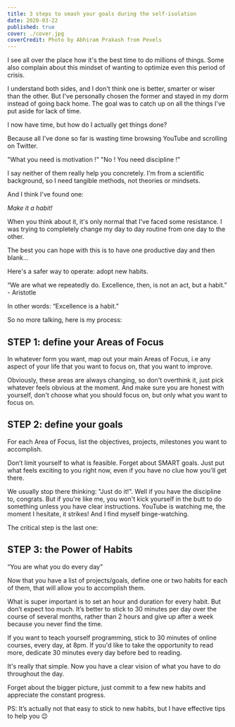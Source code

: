 ```yaml
---
title: 3 steps to smash your goals during the self-isolation
date: 2020-03-22
published: true
cover: ./cover.jpg
coverCredit: Photo by Abhiram Prakash from Pexels
---
```


I see all over the place how it's the best time to do millions of things. Some also complain about this mindset of wanting to optimize even this period of crisis. 

I understand both sides, and I don't think one is better, smarter or wiser than the other. But I've personally chosen the former and stayed in my dorm instead of going back home. The goal was to catch up on all the things I've put aside for lack of time.

I now have time, but how do I actually get things done?

Because all I've done so far is wasting time browsing YouTube and scrolling on Twitter.

"What you need is motivation !" "No ! You need discipline !"

I say neither of them really help you concretely. I'm from a scientific background, so I need tangible methods, not theories or mindsets.

And I think I've found one:

*Make it a habit!*

When you think about it, it's only normal that I've faced some resistance. I was trying to completely change my day to day routine from one day to the other.

The best you can hope with this is to have one productive day and then blank...

Here's a safer way to operate: adopt new habits.

“We are what we repeatedly do. Excellence, then, is not an act, but a habit.” - Aristotle

In other words: “Excellence is a habit.”

So no more talking, here is my process:

## STEP 1: define your Areas of Focus
In whatever form you want, map out your main Areas of Focus, i.e any aspect of your life that you want to focus on, that you want to improve.

Obviously, these areas are always changing, so don't overthink it, just pick whatever feels obvious at the moment. And make sure you are honest with yourself, don't choose what you should focus on, but only what you want to focus on.

## STEP 2: define your goals
For each Area of Focus, list the objectives, projects, milestones you want to accomplish.

Don’t limit yourself to what is feasible. Forget about SMART goals. Just put what feels exciting to you right now, even if you have no clue how you'll get there.

We usually stop there thinking: "Just do it!". Well if you have the discipline to, congrats. But if you're like me, you won't kick yourself in the butt to do something unless you have clear instructions. YouTube is watching me, the moment I hesitate, it strikes! And I find myself binge-watching.

The critical step is the last one:

## STEP 3: the Power of Habits
“You are what you do every day”

Now that you have a list of projects/goals, define one or two habits for each of them, that will allow you to accomplish them.

What is super important is to set an hour and duration for every habit. But don’t expect too much. It’s better to stick to 30 minutes per day over the course of several months, rather than 2 hours and give up after a week because you never find the time.

If you want to teach yourself programming, stick to 30 minutes of online courses, every day, at 8pm. If you'd like to take the opportunity to read more, dedicate 30 minutes every day before bed to reading.

It's really that simple. Now you have a clear vision of what you have to do throughout the day. 

Forget about the bigger picture, just commit to a few new habits and appreciate the constant progress.

PS: It’s actually not that easy to stick to new habits, but I have effective tips to help you 😉